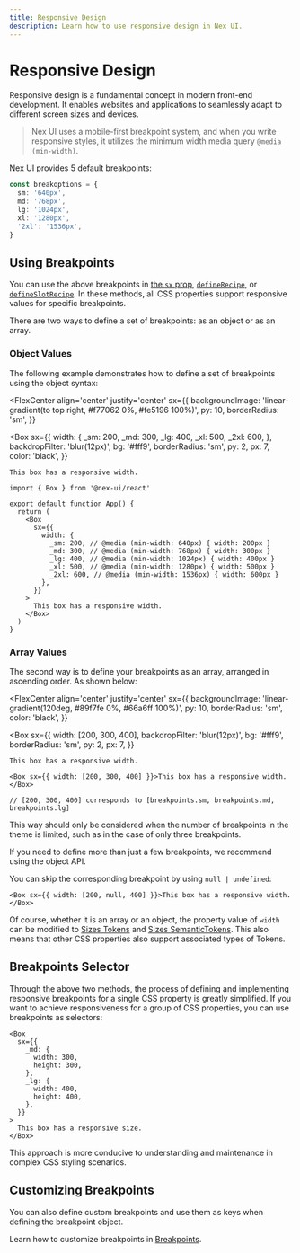 ```yaml
---
title: Responsive Design
description: Learn how to use responsive design in Nex UI.
---
```



# Responsive Design

Responsive design is a fundamental concept in modern front-end development. It enables websites and applications to seamlessly adapt to different screen sizes and devices.

> Nex UI uses a mobile-first breakpoint system, and when you write responsive styles, it utilizes the minimum width media query `@media (min-width)`.

Nex UI provides 5 default breakpoints:

```ts
const breakoptions = {
  sm: '640px',
  md: '768px',
  lg: '1024px',
  xl: '1280px',
  '2xl': '1536px',
}
```

## Using Breakpoints

You can use the above breakpoints in [the `sx` prop](/docs/styling/sx-prop), [`defineRecipe`](/docs/styling/recipes), or [`defineSlotRecipe`](/docs/styling/slot-recipes).
In these methods, all CSS properties support responsive values for specific breakpoints.

There are two ways to define a set of breakpoints: as an object or as an array.

### Object Values

The following example demonstrates how to define a set of breakpoints using the object syntax:

<FlexCenter
  align='center'
  justify='center'
  sx={{
    backgroundImage: 'linear-gradient(to top right, #f77062 0%, #fe5196 100%)',
    py: 10,
    borderRadius: 'sm',
  }}
>
  <Box
    sx={{
      width: {
        _sm: 200,
        _md: 300,
        _lg: 400,
        _xl: 500,
        _2xl: 600,
      },
      backdropFilter: 'blur(12px)',
      bg: '#fff9',
      borderRadius: 'sm',
      py: 2,
      px: 7,
      color: 'black',
    }}
  >
    This box has a responsive width.
  </Box>
</FlexCenter>

```tsx
import { Box } from '@nex-ui/react'

export default function App() {
  return (
    <Box
      sx={{
        width: {
          _sm: 200, // @media (min-width: 640px) { width: 200px }
          _md: 300, // @media (min-width: 768px) { width: 300px }
          _lg: 400, // @media (min-width: 1024px) { width: 400px }
          _xl: 500, // @media (min-width: 1280px) { width: 500px }
          _2xl: 600, // @media (min-width: 1536px) { width: 600px }
        },
      }}
    >
      This box has a responsive width.
    </Box>
  )
}
```

### Array Values

The second way is to define your breakpoints as an array, arranged in ascending order. As shown below:

<FlexCenter
  align='center'
  justify='center'
  sx={{
    backgroundImage: 'linear-gradient(120deg, #89f7fe 0%, #66a6ff 100%)',
    py: 10,
    borderRadius: 'sm',
    color: 'black',
  }}
>
  <Box
    sx={{
      width: [200, 300, 400],
      backdropFilter: 'blur(12px)',
      bg: '#fff9',
      borderRadius: 'sm',
      py: 2,
      px: 7,
    }}
  >
    This box has a responsive width.
  </Box>
</FlexCenter>

```tsx
<Box sx={{ width: [200, 300, 400] }}>This box has a responsive width.</Box>

// [200, 300, 400] corresponds to [breakpoints.sm, breakpoints.md, breakpoints.lg]
```

<Callout type='info'>
This way should only be considered when the number of breakpoints in the theme is limited, such as in the case of only three breakpoints.

If you need to define more than just a few breakpoints, we recommend using the object API.

</Callout>

You can skip the corresponding breakpoint by using `null | undefined`:

```tsx
<Box sx={{ width: [200, null, 400] }}>This box has a responsive width.</Box>
```

Of course, whether it is an array or an object, the property value of `width` can be modified to [Sizes Tokens](/docs/customization/sizes) and
[Sizes SemanticTokens](/docs/customization/sizes). This also means that other CSS properties also support associated types of Tokens.

## Breakpoints Selector

Through the above two methods, the process of defining and implementing responsive breakpoints for a single CSS property is greatly simplified. If you want to achieve responsiveness for a group of CSS properties, you can use breakpoints as selectors:

```tsx
<Box
  sx={{
    _md: {
      width: 300,
      height: 300,
    },
    _lg: {
      width: 400,
      height: 400,
    },
  }}
>
  This box has a responsive size.
</Box>
```

This approach is more conducive to understanding and maintenance in complex CSS styling scenarios.

## Customizing Breakpoints

You can also define custom breakpoints and use them as keys when defining the breakpoint object.

Learn how to customize breakpoints in [Breakpoints](/docs/customization/breakpoints).
